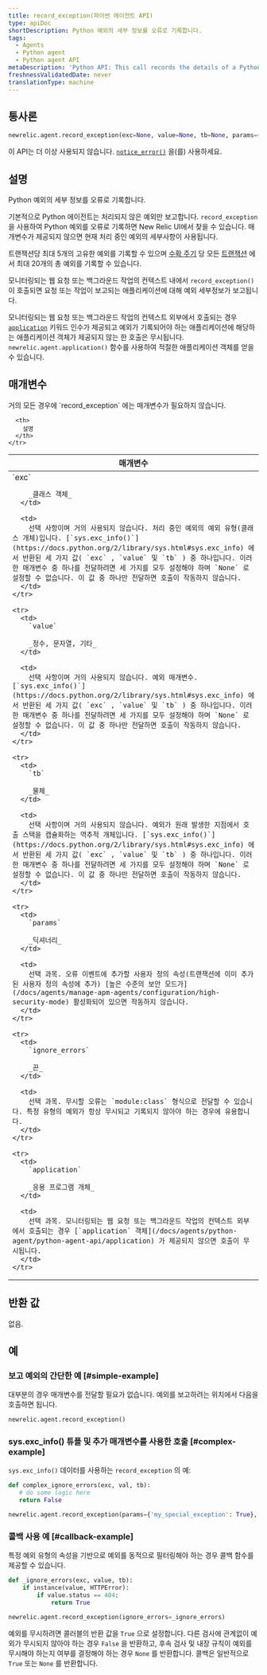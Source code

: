 ```yaml
---
title: record_exception(파이썬 에이전트 API)
type: apiDoc
shortDescription: Python 예외의 세부 정보를 오류로 기록합니다.
tags:
  - Agents
  - Python agent
  - Python agent API
metaDescription: 'Python API: This call records the details of a Python exception as an error.'
freshnessValidatedDate: never
translationType: machine
---
```


## 통사론

```py
newrelic.agent.record_exception(exc=None, value=None, tb=None, params={}, ignore_errors=[], application=None)
```

이 API는 더 이상 사용되지 않습니다. [`notice_error()`](/docs/agents/python-agent/python-agent-api/notice_error) 을(를) 사용하세요.

## 설명

Python 예외의 세부 정보를 오류로 기록합니다.

기본적으로 Python 에이전트는 처리되지 않은 예외만 보고합니다. `record_exception` 을 사용하여 Python 예외를 오류로 기록하면 New Relic UI에서 찾을 수 있습니다. 매개변수가 제공되지 않으면 현재 처리 중인 예외의 세부사항이 사용됩니다.

트랜잭션당 최대 5개의 고유한 예외를 기록할 수 있으며 [수확 주기](/docs/apm/new-relic-apm/getting-started/glossary#harvest-cycle) 당 모든 [트랜잭션](/docs/accounts-partnerships/education/getting-started-new-relic/glossary#transaction) 에서 최대 20개의 총 예외를 기록할 수 있습니다.

모니터링되는 웹 요청 또는 백그라운드 작업의 컨텍스트 내에서 `record_exception()` 이 호출되면 요청 또는 작업이 보고되는 애플리케이션에 대해 예외 세부정보가 보고됩니다.

모니터링되는 웹 요청 또는 백그라운드 작업의 컨텍스트 외부에서 호출되는 경우 [`application`](/docs/agents/python-agent/python-agent-api/application) 키워드 인수가 제공되고 예외가 기록되어야 하는 애플리케이션에 해당하는 애플리케이션 객체가 제공되지 않는 한 호출은 무시됩니다. `newrelic.agent.application()` 함수를 사용하여 적절한 애플리케이션 객체를 얻을 수 있습니다.

## 매개변수

<Callout variant="tip">
  거의 모든 경우에 `record_exception` 에는 매개변수가 필요하지 않습니다.
</Callout>

<table>
  <thead>
    <tr>
      <th width="25%">
        매개변수
      </th>

      <th>
        설명
      </th>
    </tr>
  </thead>

  <tbody>
    <tr>
      <td>
        `exc`

        _클래스 객체_
      </td>

      <td>
        선택 사항이며 거의 사용되지 않습니다. 처리 중인 예외의 예외 유형(클래스 개체)입니다. [`sys.exc_info()`](https://docs.python.org/2/library/sys.html#sys.exc_info) 에서 반환된 세 가지 값( `exc` , `value` 및 `tb` ) 중 하나입니다. 이러한 매개변수 중 하나를 전달하려면 세 가지를 모두 설정해야 하며 `None` 로 설정할 수 없습니다. 이 값 중 하나만 전달하면 호출이 작동하지 않습니다.
      </td>
    </tr>

    <tr>
      <td>
        `value`

        _정수, 문자열, 기타_
      </td>

      <td>
        선택 사항이며 거의 사용되지 않습니다. 예외 매개변수. [`sys.exc_info()`](https://docs.python.org/2/library/sys.html#sys.exc_info) 에서 반환된 세 가지 값( `exc` , `value` 및 `tb` ) 중 하나입니다. 이러한 매개변수 중 하나를 전달하려면 세 가지를 모두 설정해야 하며 `None` 로 설정할 수 없습니다. 이 값 중 하나만 전달하면 호출이 작동하지 않습니다.
      </td>
    </tr>

    <tr>
      <td>
        `tb`

        _물체_
      </td>

      <td>
        선택 사항이며 거의 사용되지 않습니다. 예외가 원래 발생한 지점에서 호출 스택을 캡슐화하는 역추적 개체입니다. [`sys.exc_info()`](https://docs.python.org/2/library/sys.html#sys.exc_info) 에서 반환된 세 가지 값( `exc` , `value` 및 `tb` ) 중 하나입니다. 이러한 매개변수 중 하나를 전달하려면 세 가지를 모두 설정해야 하며 `None` 로 설정할 수 없습니다. 이 값 중 하나만 전달하면 호출이 작동하지 않습니다.
      </td>
    </tr>

    <tr>
      <td>
        `params`

        _딕셔너리_
      </td>

      <td>
        선택 과목. 오류 이벤트에 추가할 사용자 정의 속성(트랜잭션에 이미 추가된 사용자 정의 속성에 추가) [높은 수준의 보안 모드가](/docs/agents/manage-apm-agents/configuration/high-security-mode) 활성화되어 있으면 작동하지 않습니다.
      </td>
    </tr>

    <tr>
      <td>
        `ignore_errors`

        _끈_
      </td>

      <td>
        선택 과목. 무시할 오류는 `module:class` 형식으로 전달할 수 있습니다. 특정 유형의 예외가 항상 무시되고 기록되지 않아야 하는 경우에 유용합니다.
      </td>
    </tr>

    <tr>
      <td>
        `application`

        _응용 프로그램 개체_
      </td>

      <td>
        선택 과목. 모니터링되는 웹 요청 또는 백그라운드 작업의 컨텍스트 외부에서 호출되는 경우 [`application` 객체](/docs/agents/python-agent/python-agent-api/application) 가 제공되지 않으면 호출이 무시됩니다.
      </td>
    </tr>
  </tbody>
</table>

## 반환 값

없음.

## 예

### 보고 예외의 간단한 예 [#simple-example]

대부분의 경우 매개변수를 전달할 필요가 없습니다. 예외를 보고하려는 위치에서 다음을 호출하면 됩니다.

```py
newrelic.agent.record_exception()
```

### sys.exc_info() 튜플 및 추가 매개변수를 사용한 호출 [#complex-example]

`sys.exc_info()` 데이터를 사용하는 `record_exception` 의 예:

```py
def complex_ignore_errors(exc, val, tb):
   # do some logic here
   return False

newrelic.agent.record_exception(params={'my_special_exception': True}, ignore_errors=complex_ignore_errors)
```

### 콜백 사용 예 [#callback-example]

특정 예외 유형의 속성을 기반으로 예외를 동적으로 필터링해야 하는 경우 콜백 함수를 제공할 수 있습니다.

```py
def _ignore_errors(exc, value, tb): 
    if instance(value, HTTPError): 
        if value.status == 404: 
            return True

newrelic.agent.record_exception(ignore_errors=_ignore_errors)
```

예외를 무시하려면 콜러블의 반환 값을 `True` 으로 설정합니다. 다른 검사에 관계없이 예외가 무시되지 않아야 하는 경우 `False` 을 반환하고, 후속 검사 및 내장 규칙이 예외를 무시해야 하는지 여부를 결정해야 하는 경우 `None` 를 반환합니다. 콜백은 일반적으로 `True` 또는 `None` 를 반환합니다.
